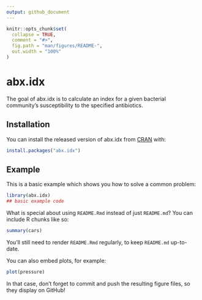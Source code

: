 ```yaml
---
output: github_document
---
```


```r
knitr::opts_chunk$set(
  collapse = TRUE,
  comment = "#>",
  fig.path = "man/figures/README-",
  out.width = "100%"
)
```

# abx.idx

The goal of abx.idx is to calculate an index for a given bacterial community's susceptibility to the specified antibiotics.

## Installation

You can install the released version of abx.idx from [CRAN](https://CRAN.R-project.org) with:

``` r
install.packages("abx.idx")
```

## Example

This is a basic example which shows you how to solve a common problem:

```r
library(abx.idx)
## basic example code
```

What is special about using `README.Rmd` instead of just `README.md`? You can include R chunks like so:

```r
summary(cars)
```

You'll still need to render `README.Rmd` regularly, to keep `README.md` up-to-date.

You can also embed plots, for example:

```r
plot(pressure)
```

In that case, don't forget to commit and push the resulting figure files, so they display on GitHub!
